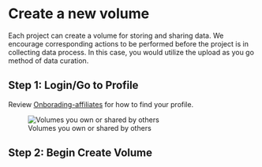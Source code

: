 # Create a new volume {.unnumbered}
Each project can create a volume for storing and sharing data. We encourage corresponding actions to be performed before the project is in collecting data process. In this case, you would utilize the upload as you go method of data curation. 

## Step 1: Login/Go to Profile 
Review [Onborading-affiliates](../Chapters-for-Affiliates/onboarding-affiliates.qmd) for how to find your profile.

![Volumes you own or shared by others](../Chapters-for-Affiliates/img/db-dashboard-shared-volume.png){#dashboard-volumes}

## Step 2: Begin Create Volume 